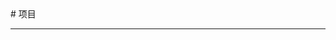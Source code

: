 
<BaseLayout title="项目">
  <BaseCard title="项目">
# 项目

---

  </BaseCard>
  <ProjectCard
    title="2016.01分班快闪"
    image="https://creation.bcmcdn.com/445/kitten/d2ViXzIwMDFfNDg4MzQyOF8yNTA5MDczNjZfMTczNTM1OTg0ODg5M19jMTkyZTgxMA==.png"
    desc="纪念我们的青春！"
    url="https://shequ.codemao.cn/work/116847982"
    badge="Kitten"
    target="_blank"
  />
  <ProjectCard
    title="覆盖之爱"
    image="https://creation.bcmcdn.com/445/kitten/d2ViXzIwMDFfNDg4MzQyOF8yMzYyOTcwNjJfMTczNTM1ODU0NTAxM19kMWIxNjY2NQ==.png"
    desc="一个用Kitten复刻的游戏"
    url="https://shequ.codemao.cn/work/236297062"
    badge="Kitten"
    target="_blank"
  />
</BaseLayout>

